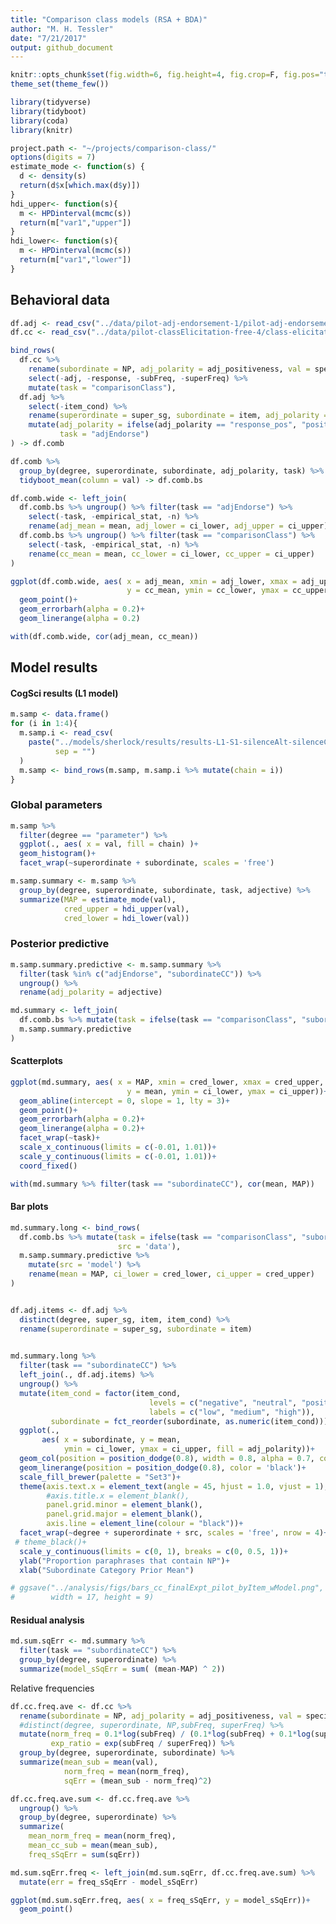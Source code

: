 ```yaml
---
title: "Comparison class models (RSA + BDA)"
author: "M. H. Tessler"
date: "7/21/2017"
output: github_document
---
```


```r
knitr::opts_chunk$set(fig.width=6, fig.height=4, fig.crop=F, fig.pos="tb", fig.path='figs/', echo=F, warning=F, cache=F, message=F, sanitize=T)
theme_set(theme_few())
```

```r
library(tidyverse)
library(tidyboot)
library(coda)
library(knitr)

project.path <- "~/projects/comparison-class/"
options(digits = 7)
estimate_mode <- function(s) {
  d <- density(s)
  return(d$x[which.max(d$y)])
}
hdi_upper<- function(s){
  m <- HPDinterval(mcmc(s))
  return(m["var1","upper"])
}
hdi_lower<- function(s){
  m <- HPDinterval(mcmc(s))
  return(m["var1","lower"])
}
```

## Behavioral data

```r
df.adj <- read_csv("../data/pilot-adj-endorsement-1/pilot-adj-endorsement-1-super-SG-subset.csv")
df.cc <- read_csv("../data/pilot-classElicitation-free-4/class-elicitation-free-4-cleaned-data-w-sub2.csv")

bind_rows(
  df.cc %>% 
    rename(subordinate = NP, adj_polarity = adj_positiveness, val = specific) %>%
    select(-adj, -response, -subFreq, -superFreq) %>%
    mutate(task = "comparisonClass"),
  df.adj %>%
    select(-item_cond) %>%
    rename(superordinate = super_sg, subordinate = item, adj_polarity = key) %>%
    mutate(adj_polarity = ifelse(adj_polarity == "response_pos", "positive", "negative"),
           task = "adjEndorse")
) -> df.comb
```

```r
df.comb %>%
  group_by(degree, superordinate, subordinate, adj_polarity, task) %>%
  tidyboot_mean(column = val) -> df.comb.bs

df.comb.wide <- left_join(
  df.comb.bs %>% ungroup() %>% filter(task == "adjEndorse") %>% 
    select(-task, -empirical_stat, -n) %>%
    rename(adj_mean = mean, adj_lower = ci_lower, adj_upper = ci_upper),
  df.comb.bs %>% ungroup() %>% filter(task == "comparisonClass") %>% 
    select(-task, -empirical_stat, -n) %>%
    rename(cc_mean = mean, cc_lower = ci_lower, cc_upper = ci_upper)
)

ggplot(df.comb.wide, aes( x = adj_mean, xmin = adj_lower, xmax = adj_upper,
                          y = cc_mean, ymin = cc_lower, ymax = cc_upper))+
  geom_point()+
  geom_errorbarh(alpha = 0.2)+
  geom_linerange(alpha = 0.2)
```

```r
with(df.comb.wide, cor(adj_mean, cc_mean))
```


## Model results

#### CogSci results (L1 model)

```r
m.samp <- data.frame()
for (i in 1:4){
  m.samp.i <- read_csv(
    paste("../models/sherlock/results/results-L1-S1-silenceAlt-silenceCost-corpusFreqCC-mcmc-500000_burn250000_lag50_chain", i, ".csv", 
          sep = "")
  )
  m.samp <- bind_rows(m.samp, m.samp.i %>% mutate(chain = i))
}
```

### Global parameters

```r
m.samp %>%
  filter(degree == "parameter") %>%
  ggplot(., aes( x = val, fill = chain) )+
  geom_histogram()+
  facet_wrap(~superordinate + subordinate, scales = 'free')
```

```r
m.samp.summary <- m.samp %>%
  group_by(degree, superordinate, subordinate, task, adjective) %>%
  summarize(MAP = estimate_mode(val),
            cred_upper = hdi_upper(val),
            cred_lower = hdi_lower(val))
```


### Posterior predictive

```r
m.samp.summary.predictive <- m.samp.summary %>%
  filter(task %in% c("adjEndorse", "subordinateCC")) %>%
  ungroup() %>%
  rename(adj_polarity = adjective)

md.summary <- left_join(
  df.comb.bs %>% mutate(task = ifelse(task == "comparisonClass", "subordinateCC", task)),
  m.samp.summary.predictive
)
```

#### Scatterplots

```r
ggplot(md.summary, aes( x = MAP, xmin = cred_lower, xmax = cred_upper,
                          y = mean, ymin = ci_lower, ymax = ci_upper))+
  geom_abline(intercept = 0, slope = 1, lty = 3)+
  geom_point()+
  geom_errorbarh(alpha = 0.2)+
  geom_linerange(alpha = 0.2)+
  facet_wrap(~task)+
  scale_x_continuous(limits = c(-0.01, 1.01))+
  scale_y_continuous(limits = c(-0.01, 1.01))+
  coord_fixed()
```

```r
with(md.summary %>% filter(task == "subordinateCC"), cor(mean, MAP))
```
#### Bar plots

```r
md.summary.long <- bind_rows(
  df.comb.bs %>% mutate(task = ifelse(task == "comparisonClass", "subordinateCC", task),
                        src = 'data'),
  m.samp.summary.predictive %>%
    mutate(src = 'model') %>%
    rename(mean = MAP, ci_lower = cred_lower, ci_upper = cred_upper)
)


df.adj.items <- df.adj %>%
  distinct(degree, super_sg, item, item_cond) %>%
  rename(superordinate = super_sg, subordinate = item)
  

md.summary.long %>%
  filter(task == "subordinateCC") %>%
  left_join(., df.adj.items) %>%
  ungroup() %>%
  mutate(item_cond = factor(item_cond,
                               levels = c("negative", "neutral", "positive"),
                               labels = c("low", "medium", "high")),
         subordinate = fct_reorder(subordinate, as.numeric(item_cond))) %>%
  ggplot(., 
       aes( x = subordinate, y = mean, 
            ymin = ci_lower, ymax = ci_upper, fill = adj_polarity))+  
  geom_col(position = position_dodge(0.8), width = 0.8, alpha = 0.7, color = 'black')+
  geom_linerange(position = position_dodge(0.8), color = 'black')+  
  scale_fill_brewer(palette = "Set3")+
  theme(axis.text.x = element_text(angle = 45, hjust = 1.0, vjust = 1),
        #axis.title.x = element_blank(),
        panel.grid.minor = element_blank(),
        panel.grid.major = element_blank(),
        axis.line = element_line(colour = "black"))+
  facet_wrap(~degree + superordinate + src, scales = 'free', nrow = 4)+
 # theme_black()+
  scale_y_continuous(limits = c(0, 1), breaks = c(0, 0.5, 1))+
  ylab("Proportion paraphrases that contain NP")+
  xlab("Subordinate Category Prior Mean")

# ggsave("../analysis/figs/bars_cc_finalExpt_pilot_byItem_wModel.png",
#        width = 17, height = 9)
```


#### Residual analysis


```r
md.sum.sqErr <- md.summary %>% 
  filter(task == "subordinateCC") %>%
  group_by(degree, superordinate) %>%
  summarize(model_sSqErr = sum( (mean-MAP) ^ 2))

```

Relative frequencies

```r
df.cc.freq.ave <- df.cc %>%
  rename(subordinate = NP, adj_polarity = adj_positiveness, val = specific) %>%
  #distinct(degree, superordinate, NP,subFreq, superFreq) %>%
  mutate(norm_freq = 0.1*log(subFreq) / (0.1*log(subFreq) + 0.1*log(superFreq)),
         exp_ratio = exp(subFreq / superFreq)) %>%
  group_by(degree, superordinate, subordinate) %>%
  summarize(mean_sub = mean(val),
            norm_freq = mean(norm_freq),
            sqErr = (mean_sub - norm_freq)^2)

df.cc.freq.ave.sum <- df.cc.freq.ave %>%
  ungroup() %>%
  group_by(degree, superordinate) %>%
  summarize(
    mean_norm_freq = mean(norm_freq),
    mean_cc_sub = mean(mean_sub),
    freq_sSqErr = sum(sqErr))

md.sum.sqErr.freq <- left_join(md.sum.sqErr, df.cc.freq.ave.sum) %>%
  mutate(err = freq_sSqErr - model_sSqErr)

ggplot(md.sum.sqErr.freq, aes( x = freq_sSqErr, y = model_sSqErr))+
  geom_point()
```


